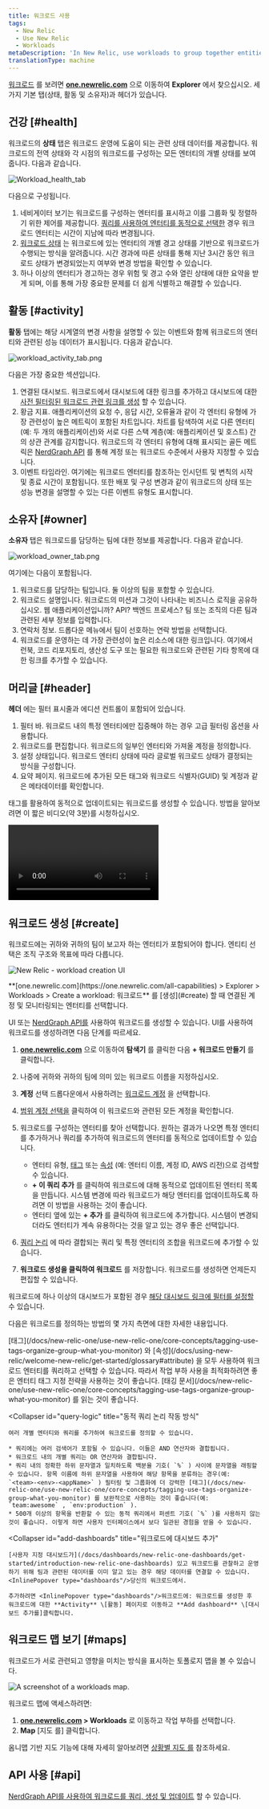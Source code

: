 ```yaml
---
title: 워크로드 사용
tags:
  - New Relic
  - Use New Relic
  - Workloads
metaDescription: 'In New Relic, use workloads to group together entities that make up a specific business service, making it easier to isolate and troubleshoot issues.'
translationType: machine
---
```








[워크로드](/docs/new-relic-one/use-new-relic-one/core-concepts/new-relic-one-workloads-isolate-resolve-incidents-faster) 를 보려면 **[one.newrelic.com](https://one.newrelic.com/all-capabilities)** 으로 이동하여 **Explorer** 에서 찾으십시오. 세 가지 기본 탭(상태, 활동 및 소유자)과 헤더가 있습니다.

## 건강 [#health]

워크로드의 **상태** 탭은 워크로드 운영에 도움이 되는 관련 상태 데이터를 제공합니다. 워크로드의 전역 상태와 각 시점의 워크로드를 구성하는 모든 엔터티의 개별 상태를 보여줍니다. 다음과 같습니다.

<img
  title="Workload_health_tab"
  alt="Workload_health_tab"
  src={workloadsWorkloadHealthTab}
/>

다음으로 구성됩니다.

1. 네비게이터 보기는 워크로드를 구성하는 엔터티를 표시하고 이를 그룹화 및 정렬하기 위한 제어를 제공합니다. [쿼리를 사용하여 엔터티를 동적으로 선택한](/docs/new-relic-one/use-new-relic-one/workloads/use-workloads/#query-logic) 경우 워크로드 엔터티는 시간이 지남에 따라 변경됩니다.
2. [워크로드 상태](/docs/new-relic-one/use-new-relic-one/workloads/workload-status-views-notifications/) 는 워크로드에 있는 엔터티의 개별 경고 상태를 기반으로 워크로드가 수행되는 방식을 알려줍니다. 시간 경과에 따른 상태를 통해 지난 3시간 동안 워크로드 상태가 변경되었는지 여부와 변경 방법을 확인할 수 있습니다.
3. 하나 이상의 엔터티가 경고하는 경우 위험 및 경고 수와 열린 상태에 대한 요약을 받게 되며, 이를 통해 가장 중요한 문제를 더 쉽게 식별하고 해결할 수 있습니다.

## 활동 [#activity]

**활동** 탭에는 해당 시계열의 변경 사항을 설명할 수 있는 이벤트와 함께 워크로드의 엔터티와 관련된 성능 데이터가 표시됩니다. 다음과 같습니다.

<img
  title="workloads_activity_tab.png"
  alt="workload_activity_tab.png"
  src={workloadsWorkloadsActivityTabLabeled}
/>

다음은 가장 중요한 섹션입니다.

1. 연결된 대시보드. 워크로드에서 대시보드에 대한 링크를 추가하고 대시보드에 대한 [사전 필터링된 워크로드 관련 링크를 생성](/docs/new-relic-one/use-new-relic-one/workloads/use-workloads/#add-dashboards) 할 수 있습니다.
2. 황금 지표. 애플리케이션의 요청 수, 응답 시간, 오류율과 같이 각 엔터티 유형에 가장 관련성이 높은 메트릭이 포함된 차트입니다. 차트를 탐색하여 서로 다른 엔터티(예: 두 개의 애플리케이션)와 서로 다른 스택 계층(예: 애플리케이션 및 호스트) 간의 상관 관계를 감지합니다. 워크로드의 각 엔터티 유형에 대해 표시되는 골든 메트릭은 [NerdGraph API](/docs/apis/nerdgraph/examples/golden-metrics-entities-nerdgraph-api-tutorial/#customize-golden-metrics) 를 통해 계정 또는 워크로드 수준에서 사용자 지정할 수 있습니다.
3. 이벤트 타임라인. 여기에는 워크로드 엔터티를 참조하는 인시던트 및 변칙의 시작 및 종료 시간이 포함됩니다. 또한 배포 및 구성 변경과 같이 워크로드의 상태 또는 성능 변경을 설명할 수 있는 다른 이벤트 유형도 표시합니다.

## 소유자 [#owner]

**소유자** 탭은 워크로드를 담당하는 팀에 대한 정보를 제공합니다. 다음과 같습니다.

<img
  title="workloads_owner_tab.png"
  alt="workload_owner_tab.png"
  src={workloadsWorkloadsOwnerTab}
/>

여기에는 다음이 포함됩니다.

1. 워크로드를 담당하는 팀입니다. 둘 이상의 팀을 포함할 수 있습니다.
2. 워크로드 설명입니다. 워크로드의 미션과 그것이 나타내는 비즈니스 로직을 공유하십시오. 웹 애플리케이션입니까? API? 백엔드 프로세스? 팀 또는 조직의 다른 팀과 관련된 세부 정보를 입력합니다.
3. 연락처 정보. 드롭다운 메뉴에서 팀이 선호하는 연락 방법을 선택합니다.
4. 워크로드를 운영하는 데 가장 관련성이 높은 리소스에 대한 링크입니다. 여기에서 런북, 코드 리포지토리, 생산성 도구 또는 필요한 워크로드와 관련된 기타 항목에 대한 링크를 추가할 수 있습니다.

## 머리글 [#header]

**헤더** 에는 필터 표시줄과 에디션 컨트롤이 포함되어 있습니다.

1. 필터 바. 워크로드 내의 특정 엔터티에만 집중해야 하는 경우 고급 필터링 옵션을 사용합니다.
2. 워크로드를 편집합니다. 워크로드의 일부인 엔터티와 가져올 계정을 정의합니다.
3. 설정 상태입니다. 워크로드 엔터티 상태에 따라 글로벌 워크로드 상태가 결정되는 방식을 구성합니다.
4. 요약 페이지. 워크로드에 추가된 모든 태그와 워크로드 식별자(GUID) 및 계정과 같은 메타데이터를 확인합니다.

태그를 활용하여 동적으로 업데이트되는 워크로드를 생성할 수 있습니다. 방법을 알아보려면 이 짧은 비디오(약 3분)를 시청하십시오.

<Video
  id="nXCH_3XjGkQ"
  type="youtube"
/>

## 워크로드 생성 [#create]

워크로드에는 귀하와 귀하의 팀이 보고자 하는 엔터티가 포함되어야 합니다. 엔티티 선택은 조직 구조와 목표에 따라 다릅니다.

<img
  title="new-relic-create-workload.png"
  alt="New Relic - workload creation UI"
  src={workloadsCreateWorkload}
/>

<figcaption>
  **[one.newrelic.com](https://one.newrelic.com/all-capabilities) > Explorer > Workloads > Create a workload: 워크로드** 를 [생성](#create) 할 때 연결된 계정 및 모니터링되는 엔터티를 선택합니다.
</figcaption>

UI 또는 [NerdGraph API를](/docs/nerdgraph-workloads-tutorials) 사용하여 워크로드를 생성할 수 있습니다. UI를 사용하여 워크로드를 생성하려면 다음 단계를 따르세요.

1. **[one.newrelic.com](https://one.newrelic.com/all-capabilities)** 으로 이동하여 **탐색기** 를 클릭한 다음 **+ 워크로드 만들기** 를 클릭합니다.

2. 나중에 귀하와 귀하의 팀에 의미 있는 워크로드 이름을 지정하십시오.

3. **계정** 선택 드롭다운에서 사용하려는 [워크로드 계정](#accounts) 을 선택합니다.

4. [범위 계정 선택을](#scope-accounts) 클릭하여 이 워크로드와 관련된 모든 계정을 확인합니다.

5. 워크로드를 구성하는 엔터티를 찾아 선택합니다. 원하는 결과가 나오면 특정 엔터티를 추가하거나 쿼리를 추가하여 워크로드의 엔터티를 동적으로 업데이트할 수 있습니다.

   * 엔터티 유형, [태그](#tags) 또는 [속성](/docs/using-new-relic/welcome-new-relic/get-started/glossary#attribute) (예: 엔터티 이름, 계정 ID, AWS 리전)으로 검색할 수 있습니다.
   * **+ 이 쿼리 추가** 를 클릭하여 워크로드에 대해 동적으로 업데이트된 엔터티 목록을 만듭니다. 시스템 변경에 따라 워크로드가 해당 엔터티를 업데이트하도록 하려면 이 방법을 사용하는 것이 좋습니다.
   * 엔터티 옆에 있는 **+ 추가** 를 클릭하여 워크로드에 추가합니다. 시스템이 변경되더라도 엔터티가 계속 유용하다는 것을 알고 있는 경우 좋은 선택입니다.

6. [쿼리 논리](#query-logic) 에 따라 결합되는 쿼리 및 특정 엔터티의 조합을 워크로드에 추가할 수 있습니다.

7. **워크로드 생성을 클릭하여 워크로드** 를 저장합니다. 워크로드를 생성하면 언제든지 편집할 수 있습니다.

워크로드에 하나 이상의 대시보드가 포함된 경우 [해당 대시보드 링크에 필터를 설정할](#filter-dashboards) 수 있습니다.

다음은 워크로드를 정의하는 방법의 몇 가지 측면에 대한 자세한 내용입니다.

<CollapserGroup>
  <Collapser
    id="tags"
    title="태그를 사용하여 워크로드 콘텐츠 정의"
  >
    [태그](/docs/new-relic-one/use-new-relic-one/core-concepts/tagging-use-tags-organize-group-what-you-monitor) 와 [속성](/docs/using-new-relic/welcome-new-relic/get-started/glossary#attribute) 을 모두 사용하여 워크로드 엔터티를 쿼리하고 선택할 수 있습니다. 따라서 작업 부하 사용을 최적화하려면 좋은 엔터티 태그 지정 전략을 사용하는 것이 좋습니다. [태깅 문서](/docs/new-relic-one/use-new-relic-one/core-concepts/tagging-use-tags-organize-group-what-you-monitor) 를 읽는 것이 좋습니다.
  </Collapser>

  <Collapser
    id="query-logic"
    title="동적 쿼리 논리 작동 방식"
  >
    여러 개별 엔터티와 쿼리를 추가하여 워크로드를 정의할 수 있습니다.

    * 쿼리에는 여러 검색어가 포함될 수 있습니다. 이들은 AND 연산자와 결합됩니다.
    * 워크로드 내의 개별 쿼리는 OR 연산자와 결합됩니다.
    * 쿼리 내의 정확한 하위 문자열과 일치하도록 백분율 기호( `%` ) 사이에 문자열을 래핑할 수 있습니다. 항목 이름에 하위 문자열을 사용하여 해당 항목을 분류하는 경우(예: `<team>-<env>-<appName>` ) 필터링 및 그룹화에 더 강력한 [태그](/docs/new-relic-one/use-new-relic-one/core-concepts/tagging-use-tags-organize-group-what-you-monitor) 를 보완적으로 사용하는 것이 좋습니다(예: `team:awesome` , `env:production` ).
    * 500개 이상의 항목을 반환할 수 있는 동적 쿼리에서 퍼센트 기호( `%` )를 사용하지 않는 것이 좋습니다. 이렇게 하면 사용자 인터페이스에서 보다 일관된 경험을 얻을 수 있습니다.
  </Collapser>

  <Collapser
    id="add-dashboards"
    title="워크로드에 대시보드 추가"
  >
    [사용자 지정 대시보드가](/docs/dashboards/new-relic-one-dashboards/get-started/introduction-new-relic-one-dashboards) 있고 워크로드를 관찰하고 운영하기 위해 팀과 관련된 데이터를 이미 알고 있는 경우 해당 데이터를 연결할 수 있습니다. <InlinePopover type="dashboards"/>당신의 워크로드에서.

    추가하려면 <InlinePopover type="dashboards"/>워크로드에: 워크로드를 생성한 후 워크로드에 대한 **Activity** \[활동] 페이지로 이동하고 **Add dashboard** \[대시보드 추가를]클릭합니다.
  </Collapser>
</CollapserGroup>

## 워크로드 맵 보기 [#maps]

워크로드가 서로 관련되고 영향을 미치는 방식을 표시하는 토폴로지 맵을 볼 수 있습니다.

<img
  title="Workloads maps"
  alt="A screenshot of a workloads map."
  src={workloadsWorkloadsOmnimap}
/>

워크로드 맵에 액세스하려면:

1. **[one.newrelic.com](https://one.newrelic.com/all-capabilities) > Workloads** 로 이동하고 작업 부하를 선택합니다.
2. **Map** \[지도 를] 클릭합니다.

옴니맵 기반 지도 기능에 대해 자세히 알아보려면 [상황별 지도 를](/docs/new-relic-solutions/new-relic-one/ui-data/maps-in-context) 참조하세요.

## API 사용 [#api]

[NerdGraph API를 사용하여 워크로드를 쿼리, 생성 및 업데이트](/docs/nerdgraph-workloads-tutorials) 할 수 있습니다.